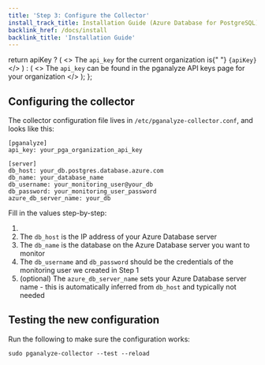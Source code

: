 ```yaml
---
title: 'Step 3: Configure the Collector'
install_track_title: Installation Guide (Azure Database for PostgreSQL)
backlink_href: /docs/install
backlink_title: 'Installation Guide'
---
```


  return apiKey ? (
    <>
      The <code>api_key</code> for the current organization is{" "}
      <code>{apiKey}</code>
    </>
  ) : (
    <>
      The <code>api_key</code> can be found in the pganalyze API keys page for
      your organization
    </>
  );
};

## Configuring the collector

The collector configuration file lives in `/etc/pganalyze-collector.conf`, and looks like this:

```
[pganalyze]
api_key: your_pga_organization_api_key

[server]
db_host: your_db.postgres.database.azure.com
db_name: your_database_name
db_username: your_monitoring_user@your_db
db_password: your_monitoring_user_password
azure_db_server_name: your_db
```

Fill in the values step-by-step:

1. <APIKeyInstructions apiKey={props.apiKey} />
2. The `db_host` is the IP address of your Azure Database server
3. The `db_name` is the database on the Azure Database server you want to monitor
4. The `db_username` and `db_password` should be the credentials of the monitoring user we created in Step 1
5. (optional) The `azure_db_server_name` sets your Azure Database server name - this is automatically inferred from `db_host` and typically not needed

## Testing the new configuration

Run the following to make sure the configuration works:

```
sudo pganalyze-collector --test --reload
```
